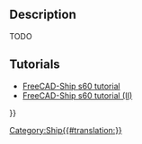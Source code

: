 <languages/>
{{UnfinishedDocu}}
<translate>

<!--T:5-->
{{Docnav
|[[Ship_Tank|Create a new tank]]
|[[Ship_LoadCondition|Create a new loading condition]]
|[[Ship_Workbench|Ship]]
|IconL=Ship_Tank.svg
|IconR=Ship_LoadCondition.svg
|IconC=Workbench_Ship.svg
}}

<!--T:1-->
{{GuiCommand
|Name=Ship Capacity
|MenuLocation=Weights → Tank capacity curve
|Workbenches=[[Ship_Workbench|Ship]]
|Shortcut=
|SeeAlso=
}}

== Description == <!--T:9--> 

<!--T:2-->
TODO

==Tutorials== <!--T:3-->

<!--T:4-->
* [[FreeCAD-Ship_s60_tutorial|FreeCAD-Ship s60 tutorial ]]
* [[FreeCAD-Ship_s60_tutorial_(II)|FreeCAD-Ship s60 tutorial (II)]]


<!--T:6-->
{{Docnav
|[[Ship_Tank|Create a new tank]]
|[[Ship_LoadCondition|Create a new loading condition]]
|[[Ship_Workbench|Ship]]
|IconL=Ship_Tank.svg
|IconR=Ship_LoadCondition.svg
|IconC=Workbench_Ship.svg
}}

</translate>
{{Userdocnavi{{#translation:}}}}
[[Category:Ship{{#translation:}}]]